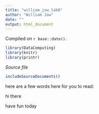 ```yaml
---
title: "william_jow_lab8"
author: "William Jow"
date: ""
output: html_document
---
```

<!-- leave this material as is -->
Compiled on `r base::date()`.

```r
library(DataComputing)
library(knitr)
library(printr)
```

<!-- put your content after this line -->
*Source file* 
```r
includeSourceDocuments()
```

<!-- Don't edit the material above this line -->
here are a few words here for you to read:

hi there

have fun today

<!-- html classes -->
<style>
  .paddedTable td {
    padding: 0px 5px 0px;
  }
</style>
